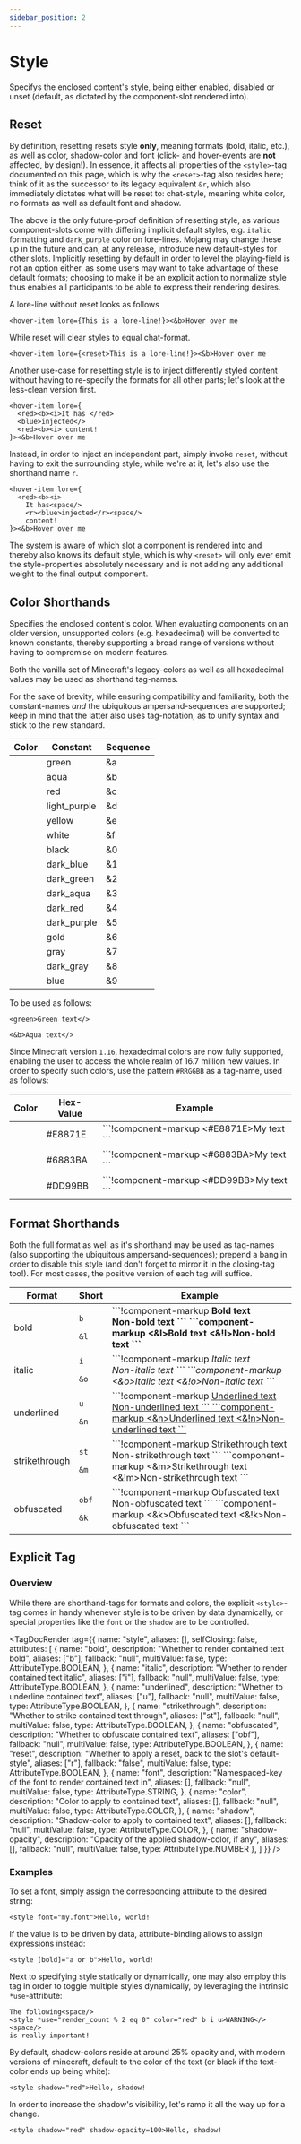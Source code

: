 ```yaml
---
sidebar_position: 2
---
```



# Style

Specifys the enclosed content's style, being either enabled, disabled or unset (default, as dictated by
the component-slot rendered into).

## Reset

By definition, resetting resets style **only**, meaning formats (bold, italic, etc.), as well as color,
shadow-color and font (click- and hover-events are **not** affected, by design!). In
essence, it affects all properties of the `<style>`-tag documented on this page, which is why the
`<reset>`-tag also resides here; think of it as the successor to its legacy equivalent `&r`, which also
immediately dictates what will be reset to: chat-style, meaning white color, no formats as well
as default font and shadow.

The above is the only future-proof definition of resetting style, as various component-slots come with
differing implicit default styles, e.g. `italic` formatting and `dark_purple` color on lore-lines. Mojang
may change these up in the future and can, at any release, introduce new default-styles for other slots.
Implicitly resetting by default in order to level the playing-field is not an option either, as
some users may want to take advantage of these default formats; choosing to make it be an explicit action
to normalize style thus enables all participants to be able to express their rendering desires.

A lore-line without reset looks as follows

```!component-markup
<hover-item lore={This is a lore-line!}><&b>Hover over me
```

While reset will clear styles to equal chat-format.

```!component-markup
<hover-item lore={<reset>This is a lore-line!}><&b>Hover over me
```

Another use-case for resetting style is to inject differently styled content without having to re-specify
the formats for all other parts; let's look at the less-clean version first.

```!component-markup
<hover-item lore={
  <red><b><i>It has </red>
  <blue>injected</>
  <red><b><i> content!
}><&b>Hover over me
```

Instead, in order to inject an independent part, simply invoke `reset`, without having to exit
the surrounding style; while we're at it, let's also use the shorthand name `r`.

```!component-markup
<hover-item lore={
  <red><b><i>
    It has<space/>
    <r><blue>injected</r><space/>
    content!
}><&b>Hover over me
```

The system is aware of which slot a component is rendered into and thereby also knows its default style, which
is why `<reset>` will only ever emit the style-properties absolutely necessary and is not adding any additional
weight to the final output component.

## Color Shorthands

Specifies the enclosed content's color. When evaluating components on an older version,
unsupported colors (e.g. hexadecimal) will be converted to known constants, thereby
supporting a broad range of versions without having to compromise on modern features.

Both the vanilla set of Minecraft's legacy-colors as well as all hexadecimal values may
be used as shorthand tag-names.

For the sake of brevity, while ensuring compatibility and familiarity, both the constant-names
*and* the ubiquitous ampersand-sequences are supported; keep in mind that the latter also uses
tag-notation, as to unify syntax and stick to the new standard.

| Color                           | Constant              | Sequence           |
|:-------------------------------:|-----------------------|--------------------|
| <ColorSquare color="#55FF55" /> | green                 | &a                 |
| <ColorSquare color="#55FFFF" /> | aqua                  | &b                 |
| <ColorSquare color="#FF5555" /> | red                   | &c                 |
| <ColorSquare color="#FF55FF" /> | light_purple          | &d                 |
| <ColorSquare color="#FFFF55" /> | yellow                | &e                 |
| <ColorSquare color="#FFFFFF" /> | white                 | &f                 |
| <ColorSquare color="#000000" /> | black                 | &0                 |
| <ColorSquare color="#0000AA" /> | dark_blue             | &1                 |
| <ColorSquare color="#00AA00" /> | dark_green            | &2                 |
| <ColorSquare color="#00AAAA" /> | dark_aqua             | &3                 |
| <ColorSquare color="#AA0000" /> | dark_red              | &4                 |
| <ColorSquare color="#AA00AA" /> | dark_purple           | &5                 |
| <ColorSquare color="#FFAA00" /> | gold                  | &6                 |
| <ColorSquare color="#AAAAAA" /> | gray                  | &7                 |
| <ColorSquare color="#555555" /> | dark_gray             | &8                 |
| <ColorSquare color="#5555FF" /> | blue                  | &9                 |

To be used as follows:

```!component-markup
<green>Green text</>
```

```!component-markup
<&b>Aqua text</>
```

Since Minecraft version `1.16`, hexadecimal colors are now fully supported, enabling the user
to access the whole realm of 16.7 million new values. In order to specify such colors, use the pattern `#RRGGBB` as a tag-name, used as follows:

<table>
  <thead>
    <tr>
      <th>Color</th>
      <th>Hex-Value</th>
      <th>Example</th>
    </tr>
  </thead>
  <tbody>
    <tr>
      <td style={{textAlign: 'center'}}><ColorSquare color="#E8871E" /></td>
      <td>#E8871E</td>
      <td>
        ```!component-markup
        <#E8871E>My text</>
        ```
      </td>
    </tr>
    <tr>
      <td style={{textAlign: 'center'}}><ColorSquare color="#6883BA" /></td>
      <td>#6883BA</td>
      <td>
        ```!component-markup
        <#6883BA>My text</>
        ```
      </td>
    </tr>
    <tr>
      <td style={{textAlign: 'center'}}><ColorSquare color="#DD99BB" /></td>
      <td>#DD99BB</td>
      <td>
        ```!component-markup
        <#DD99BB>My text</>
        ```
      </td>
    </tr>
  </tbody>
</table>

## Format Shorthands

Both the full format as well as it's shorthand may be used as tag-names (also supporting the
ubiquitous ampersand-sequences); prepend a bang in order to disable this style (and don't
forget to mirror it in the closing-tag too!). For most cases, the positive version of each
tag will suffice.

<table>
  <thead>
    <tr>
      <th>Format</th>
      <th>Short</th>
      <th>Example</th>
    </tr>
  </thead>
  <tbody>
    <tr>
      <td>bold</td>
      <td>
        <code>b</code>
        <p style={{height: '10rem'}}></p>
        <code>&l</code>
      </td>
      <td>
        ```!component-markup
        <b>Bold text</><br/>
        <!b>Non-bold text</>
        ```
        ```component-markup
        <&l>Bold text</>
        <&!l>Non-bold text</>
        ```
      </td>
    </tr>
    <tr>
      <td>italic</td>
      <td>
        <code>i</code>
        <p style={{height: '10rem'}}></p>
        <code>&o</code>
      </td>
      <td>
        ```!component-markup
        <i>Italic text</><br/>
        <!i>Non-italic text</>
        ```
        ```component-markup
        <&o>Italic text</>
        <&!o>Non-italic text</>
        ```
      </td>
    </tr>
    <tr>
      <td>underlined</td>
      <td>
        <code>u</code>
        <p style={{height: '10rem'}}></p>
        <code>&n</code>
      </td>
      <td>
        ```!component-markup
        <u>Underlined text</><br/>
        <!u>Non-underlined text</>
        ```
        ```component-markup
        <&n>Underlined text</>
        <&!n>Non-underlined text</>
        ```
      </td>
    </tr>
    <tr>
      <td>strikethrough</td>
      <td>
        <code>st</code>
        <p style={{height: '10rem'}}></p>
        <code>&m</code>
      </td>
      <td>
        ```!component-markup
        <st>Strikethrough text</><br/>
        <!st>Non-strikethrough text</>
        ```
        ```component-markup
        <&m>Strikethrough text</>
        <&!m>Non-strikethrough text</>
        ```
      </td>
    </tr>
    <tr>
      <td>obfuscated</td>
      <td>
        <code>obf</code>
        <p style={{height: '10rem'}}></p>
        <code>&k</code>
      </td>
      <td>
        ```!component-markup
        <obf>Obfuscated text</><br/>
        <!obf>Non-obfuscated text</>
        ```
        ```component-markup
        <&k>Obfuscated text</>
        <&!k>Non-obfuscated text</>
        ```
      </td>
    </tr>
  </tbody>
</table>

## Explicit Tag

### Overview

While there are shorthand-tags for formats and colors, the explicit `<style>`-tag comes in handy whenever
style is to be driven by data dynamically, or special properties like the `font` or the `shadow` are to be
controlled.

<TagDocRender tag={{
  name: "style",
  aliases: [],
  selfClosing: false,
  attributes: [
    {
      name: "bold",
      description: "Whether to render contained text bold",
      aliases: ["b"],
      fallback: "null",
      multiValue: false,
      type: AttributeType.BOOLEAN,
    },
    {
      name: "italic",
      description: "Whether to render contained text italic",
      aliases: ["i"],
      fallback: "null",
      multiValue: false,
      type: AttributeType.BOOLEAN,
    },
    {
      name: "underlined",
      description: "Whether to underline contained text",
      aliases: ["u"],
      fallback: "null",
      multiValue: false,
      type: AttributeType.BOOLEAN,
    },
    {
      name: "strikethrough",
      description: "Whether to strike contained text through",
      aliases: ["st"],
      fallback: "null",
      multiValue: false,
      type: AttributeType.BOOLEAN,
    },
    {
      name: "obfuscated",
      description: "Whether to obfuscate contained text",
      aliases: ["obf"],
      fallback: "null",
      multiValue: false,
      type: AttributeType.BOOLEAN,
    },
    {
      name: "reset",
      description: "Whether to apply a reset, back to the slot's default-style",
      aliases: ["r"],
      fallback: "false",
      multiValue: false,
      type: AttributeType.BOOLEAN,
    },
    {
      name: "font",
      description: "Namespaced-key of the font to render contained text in",
      aliases: [],
      fallback: "null",
      multiValue: false,
      type: AttributeType.STRING,
    },
    {
      name: "color",
      description: "Color to apply to contained text",
      aliases: [],
      fallback: "null",
      multiValue: false,
      type: AttributeType.COLOR,
    },
    {
      name: "shadow",
      description: "Shadow-color to apply to contained text",
      aliases: [],
      fallback: "null",
      multiValue: false,
      type: AttributeType.COLOR,
    },
    {
      name: "shadow-opacity",
      description: "Opacity of the applied shadow-color, if any",
      aliases: [],
      fallback: "null",
      multiValue: false,
      type: AttributeType.NUMBER
    },
  ]
}} />

### Examples

To set a font, simply assign the corresponding attribute to the desired string:

```component-markup
<style font="my.font">Hello, world!
```

If the value is to be driven by data, attribute-binding allows to assign expressions instead:

```component-markup
<style [bold]="a or b">Hello, world!
```

Next to specifying style statically or dynamically, one may also employ this tag in order to toggle
multiple styles dynamically, by leveraging the intrinsic `*use`-attribute:

```!!component-markup
The following<space/>
<style *use="render_count % 2 eq 0" color="red" b i u>WARNING</><space/>
is really important!
```

By default, shadow-colors reside at around 25% opacity and, with modern versions of minecraft, default
to the color of the text (or black if the text-color ends up being white):

```!component-markup
<style shadow="red">Hello, shadow!
```

In order to increase the shadow's visibility, let's ramp it all the way up for a change.

```!component-markup
<style shadow="red" shadow-opacity=100>Hello, shadow!
```